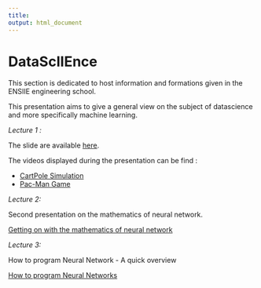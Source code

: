 ```yaml
---
title: 
output: html_document
---
```


# DataScIIEnce

This section is dedicated to host information and formations given in the ENSIIE engineering school.

This presentation aims to give a general view on the subject of datascience and more specifically machine learning.

_Lecture 1 :_

The slide are available [here](IntroductionDataScience.pdf).

The videos displayed during the presentation can be find :

* [CartPole Simulation]()
* [Pac-Man Game]()

_Lecture 2:_

Second presentation on the mathematics of neural network.

[Getting on with the mathematics of neural network](presentation/neuralnetwork.html)

_Lecture 3:_

How to program Neural Network - A quick overview

[How to program Neural Networks](presentation/neuralnetworkprogramming.html)